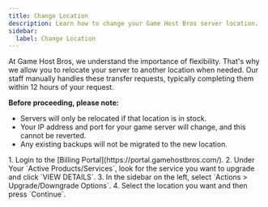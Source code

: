 ```yaml
---
title: Change Location
description: Learn how to change your Game Host Bros server location.
sidebar:
  label: Change Location
---
```


At Game Host Bros, we understand the importance of flexibility. That's why we allow you to relocate your server to another location when needed. Our staff manually handles these transfer requests, typically completing them within 12 hours of your request.

**Before proceeding, please note:**
- Servers will only be relocated if that location is in stock.
- Your IP address and port for your game server will change, and this cannot be reverted.
- Any existing backups will not be migrated to the new location.

<Steps>
1. Login to the [Billing Portal](https://portal.gamehostbros.com/).
2. Under Your `Active Products/Services`, look for the service you want to upgrade and click `VIEW DETAILS`.
3. In the sidebar on the left, select `Actions > Upgrade/Downgrade Options`.
4. Select the location you want and then press `Continue`.
</Steps>
